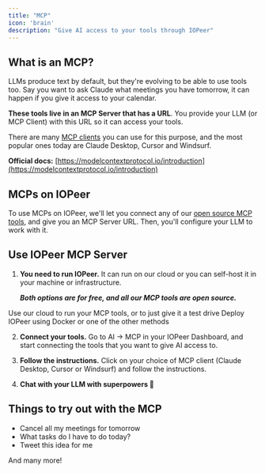 ```yaml
---
title: "MCP"
icon: 'brain'
description: "Give AI access to your tools through IOPeer"
---
```


## What is an MCP?

LLMs produce text by default, but they're evolving to be able to use tools too. Say you want to ask Claude what meetings you have tomorrow, it can happen if you give it access to your calendar.

**These tools live in an MCP Server that has a URL**. You provide your LLM (or MCP Client) with this URL so it can access your tools.

There are many [MCP clients](https://github.com/punkpeye/awesome-mcp-clients) you can use for this purpose, and the most popular ones today are Claude Desktop, Cursor and Windsurf.

**Official docs:** [https://modelcontextprotocol.io/introduction](https://modelcontextprotocol.io/introduction)

## MCPs on IOPeer

To use MCPs on IOPeer, we'll let you connect any of our [open source MCP tools](https://www.iopeer.com/mcp), and give you an MCP Server URL. Then, you'll configure your LLM to work with it.

## Use IOPeer MCP Server

1. **You need to run IOPeer.** It can run on our cloud or you can self-host it in your machine or infrastructure.

   ***Both options are for free, and all our MCP tools are open source.***

<CardGroup cols={2}>
  <Card title="IOPeer Cloud (Easy)" icon="cloud" color="#00FFFF" href="https://cloud.iopeer.com/sign-up">
Use our cloud to run your MCP tools, or to just give it a test drive
  </Card>

  <Card title="Self-hosting" icon="download" color="#248fe0" href="/install/overview">
    Deploy IOPeer using Docker or one of the other methods
  </Card>

</CardGroup>

2. **Connect your tools.** Go to AI → MCP in your IOPeer Dashboard, and start connecting the tools that you want to give AI access to.

3. **Follow the instructions.** Click on your choice of MCP client (Claude Desktop, Cursor or Windsurf) and follow the instructions.

4. **Chat with your LLM with superpowers 🚀**


## Things to try out with the MCP

- Cancel all my meetings for tomorrow
- What tasks do I have to do today?
- Tweet this idea for me

And many more!

